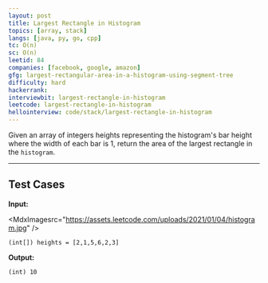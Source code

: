 ```yaml
---
layout: post
title: Largest Rectangle in Histogram
topics: [array, stack]
langs: [java, py, go, cpp]
tc: O(n)
sc: O(n)
leetid: 84
companies: [facebook, google, amazon]
gfg: largest-rectangular-area-in-a-histogram-using-segment-tree
difficulty: hard
hackerrank: 
interviewbit: largest-rectangle-in-histogram
leetcode: largest-rectangle-in-histogram
hellointerview: code/stack/largest-rectangle-in-histogram
---
```


Given an array of integers heights representing the histogram's bar height where the width of each bar is 1, 
return the area of the largest rectangle in the `histogram`.

---

## Test Cases

**Input:**

<MdxImagesrc="https://assets.leetcode.com/uploads/2021/01/04/histogram.jpg" />

```
(int[]) heights = [2,1,5,6,2,3]
```

**Output:**
```
(int) 10
```